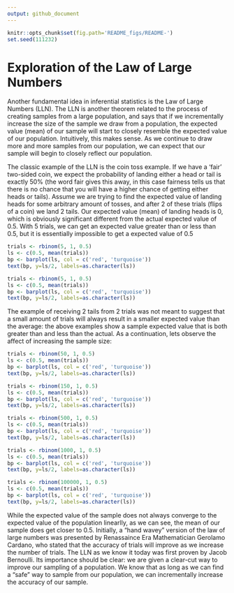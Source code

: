 ```yaml
---
output: github_document
---
```


```r
knitr::opts_chunk$set(fig.path='README_figs/README-')
set.seed(111232)
```


# Exploration of the Law of Large Numbers

Another fundamental idea in inferential statistics is the Law of Large Numbers (LLN). The LLN is another theorem related to the process of creating samples from a large population, and says that if we incrementally increase the size of the sample we draw from a population, the expected value (mean) of our sample will start to closely resemble the expected value of our population. Intuitively, this makes sense. As we continue to draw more and more samples from our population, we can expect that our sample will begin to closely reflect our population.


The classic example of the LLN is the coin toss example. If we have a 'fair' two-sided coin, we expect the probability of landing either a head or tail is exactly 50% (the word fair gives this away, in this case fairness tells us that there is no chance that you will have a higher chance of getting either heads or tails). Assume we are trying to find the expected value of landing heads for some arbitrary amount of tosses, and after 2 of these trials (flips of a coin) we land 2 tails. Our expected value (mean) of landing heads is 0, which is obviously significant different from the actual expected value of 0.5. With 5 trials, we can get an expected value greater than or less than 0.5, but it is essentially impossible to get a expected value of 0.5

```r
trials <- rbinom(5, 1, 0.5)
ls <- c(0.5, mean(trials))
bp <- barplot(ls, col = c('red', 'turquoise'))
text(bp, y=ls/2, labels=as.character(ls))
```

```r
trials <- rbinom(5, 1, 0.5)
ls <- c(0.5, mean(trials))
bp <- barplot(ls, col = c('red', 'turquoise'))
text(bp, y=ls/2, labels=as.character(ls))
```

The example of receiving 2 tails from 2 trials was not meant to suggest that a small amount of trials will always result in a smaller expected value than the average: the above examples show a sample expected value that is both greater than and less than the actual. As a continuation, lets observe the affect of increasing the sample size:

```r
trials <- rbinom(50, 1, 0.5)
ls <- c(0.5, mean(trials))
bp <- barplot(ls, col = c('red', 'turquoise'))
text(bp, y=ls/2, labels=as.character(ls))
```

```r
trials <- rbinom(150, 1, 0.5)
ls <- c(0.5, mean(trials))
bp <- barplot(ls, col = c('red', 'turquoise'))
text(bp, y=ls/2, labels=as.character(ls))
```

```r
trials <- rbinom(500, 1, 0.5)
ls <- c(0.5, mean(trials))
bp <- barplot(ls, col = c('red', 'turquoise'))
text(bp, y=ls/2, labels=as.character(ls))
```

```r
trials <- rbinom(1000, 1, 0.5)
ls <- c(0.5, mean(trials))
bp <- barplot(ls, col = c('red', 'turquoise'))
text(bp, y=ls/2, labels=as.character(ls))
```

```r
trials <- rbinom(100000, 1, 0.5)
ls <- c(0.5, mean(trials))
bp <- barplot(ls, col = c('red', 'turquoise'))
text(bp, y=ls/2, labels=as.character(ls))
```

While the expected value of the sample does not always converge to the expected value of the population linearlly, as we can see, the mean of our sample does get closer to 0.5. Initially, a "hand wavey" version of the law of large numbers was presented by Renassaince Era Mathematician Gerolamo Cardano, who stated that the accuracy of trials will improve as we increase the number of trials. The LLN as we know it today was first proven by Jacob Bernoulli. Its importance should be clear: we are given a clear-cut way to improve our sampling of a population. We know that as long as we can find a "safe" way to sample from our population, we can incrementally increase the accuracy of our sample. 
